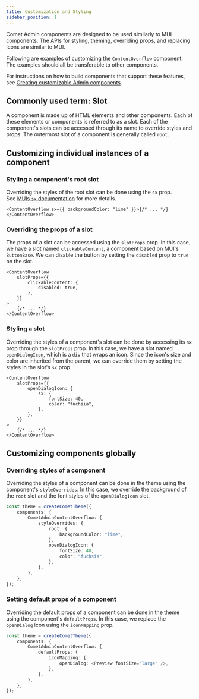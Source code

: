 ```yaml
---
title: Customization and Styling
sidebar_position: 1
---
```



Comet Admin components are designed to be used similarly to MUI components.
The APIs for styling, theming, overriding props, and replacing icons are similar to MUI.

Following are examples of customizing the `ContentOverflow` component.
The examples should all be transferable to other components.

For instructions on how to build components that support these features, see [Creating customizable Admin components](/docs/comet-core-development/creating-customizable-admin-components).

## Commonly used term: Slot

A component is made up of HTML elements and other components.
Each of these elements or components is referred to as a slot.
Each of the component's slots can be accessed through its name to override styles and props.
The outermost slot of a component is generally called `root`.

## Customizing individual instances of a component

### Styling a component's root slot

Overriding the styles of the root slot can be done using the `sx` prop.  
See [MUIs `sx` documentation](https://mui.com/system/getting-started/the-sx-prop/) for more details.

```tsx
<ContentOverflow sx={{ backgroundColor: "lime" }}>{/* ... */}</ContentOverflow>
```

<Story path="customization-and-styling/StylingAComponentsRootElement.tsx" />

### Overriding the props of a slot

The props of a slot can be accessed using the `slotProps` prop.
In this case, we have a slot named `clickableContent`, a component based on MUI's `ButtonBase`.
We can disable the button by setting the `disabled` prop to `true` on the slot.

```tsx
<ContentOverflow
    slotProps={{
        clickableContent: {
            disabled: true,
        },
    }}
>
    {/* ... */}
</ContentOverflow>
```

<Story path="customization-and-styling/OverridingThePropsOfASlot.tsx" />

### Styling a slot

Overriding the styles of a component's slot can be done by accessing its `sx` prop through the `slotProps` prop.
In this case, we have a slot named `openDialogIcon`, which is a `div` that wraps an icon.
Since the icon's size and color are inherited from the parent, we can override them by setting the styles in the slot's `sx` prop.

```tsx
<ContentOverflow
    slotProps={{
        openDialogIcon: {
            sx: {
                fontSize: 40,
                color: "fuchsia",
            },
        },
    }}
>
    {/* ... */}
</ContentOverflow>
```

<Story path="customization-and-styling/StylingASlot.tsx" />

## Customizing components globally

### Overriding styles of a component

Overriding the styles of a component can be done in the theme using the component's `styleOverrides`.
In this case, we override the background of the `root` slot and the font styles of the `openDialogIcon` slot.

```ts
const theme = createCometTheme({
    components: {
        CometAdminContentOverflow: {
            styleOverrides: {
                root: {
                    backgroundColor: "lime",
                },
                openDialogIcon: {
                    fontSize: 40,
                    color: "fuchsia",
                },
            },
        },
    },
});
```

<Story path="customization-and-styling/OverridingStylesOfAComponentGlobally.tsx" />

### Setting default props of a component

Overriding the default props of a component can be done in the theme using the component's `defaultProps`.
In this case, we replace the `openDialog` icon using the `iconMapping` prop.

```ts
const theme = createCometTheme({
    components: {
        CometAdminContentOverflow: {
            defaultProps: {
                iconMapping: {
                    openDialog: <Preview fontSize="large" />,
                },
            },
        },
    },
});
```

<Story path="customization-and-styling/SettingDefaultPropsOfAComponent.tsx" />
